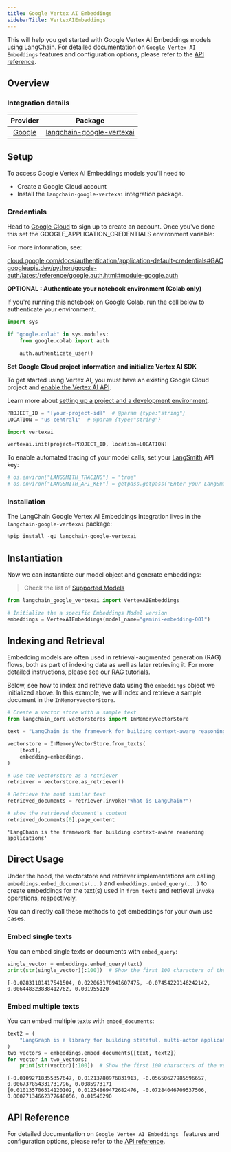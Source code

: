 ```yaml
---
title: Google Vertex AI Embeddings
sidebarTitle: VertexAIEmbeddings
---
```


This will help you get started with Google Vertex AI Embeddings models using LangChain. For detailed documentation on `Google Vertex AI Embeddings` features and configuration options, please refer to the [API reference](https://python.langchain.com/api_reference/google_vertexai/embeddings/langchain_google_vertexai.embeddings.VertexAIEmbeddings.html).

## Overview

### Integration details

| Provider | Package |
|:--------:|:-------:|
| [Google](https://python.langchain.com/docs/integrations/providers/google/) | [langchain-google-vertexai](https://python.langchain.com/api_reference/google_vertexai/embeddings/langchain_google_vertexai.embeddings.VertexAIEmbeddings.html) |

## Setup

To access Google Vertex AI Embeddings models you'll need to

- Create a Google Cloud account
- Install the `langchain-google-vertexai` integration package.

### Credentials

Head to [Google Cloud](https://cloud.google.com/free/) to sign up to create an account. Once you've done this set the GOOGLE_APPLICATION_CREDENTIALS environment variable:

For more information, see:

[cloud.google.com/docs/authentication/application-default-credentials#GAC](https://cloud.google.com/docs/authentication/application-default-credentials#GAC)
[googleapis.dev/python/google-auth/latest/reference/google.auth.html#module-google.auth](https://googleapis.dev/python/google-auth/latest/reference/google.auth.html#module-google.auth)

**OPTIONAL : Authenticate your notebook environment (Colab only)**

If you're running this notebook on Google Colab, run the cell below to authenticate your environment.

```python
import sys

if "google.colab" in sys.modules:
    from google.colab import auth

    auth.authenticate_user()
```

**Set Google Cloud project information and initialize Vertex AI SDK**

To get started using Vertex AI, you must have an existing Google Cloud project and [enable the Vertex AI API](https://console.cloud.google.com/flows/enableapi?apiid=aiplatform.googleapis.com).

Learn more about [setting up a project and a development environment](https://cloud.google.com/vertex-ai/docs/start/cloud-environment).

```python
PROJECT_ID = "[your-project-id]"  # @param {type:"string"}
LOCATION = "us-central1"  # @param {type:"string"}

import vertexai

vertexai.init(project=PROJECT_ID, location=LOCATION)
```

To enable automated tracing of your model calls, set your [LangSmith](https://docs.smith.langchain.com/) API key:

```python
# os.environ["LANGSMITH_TRACING"] = "true"
# os.environ["LANGSMITH_API_KEY"] = getpass.getpass("Enter your LangSmith API key: ")
```

### Installation

The LangChain Google Vertex AI Embeddings integration lives in the `langchain-google-vertexai` package:

```python
%pip install -qU langchain-google-vertexai
```

## Instantiation

Now we can instantiate our model object and generate embeddings:
>Check the list of [Supported Models](https://cloud.google.com/vertex-ai/generative-ai/docs/embeddings/get-text-embeddings#supported-models)

```python
from langchain_google_vertexai import VertexAIEmbeddings

# Initialize the a specific Embeddings Model version
embeddings = VertexAIEmbeddings(model_name="gemini-embedding-001")
```

## Indexing and Retrieval

Embedding models are often used in retrieval-augmented generation (RAG) flows, both as part of indexing data as well as later retrieving it. For more detailed instructions, please see our [RAG tutorials](/oss/python/langchain/rag).

Below, see how to index and retrieve data using the `embeddings` object we initialized above. In this example, we will index and retrieve a sample document in the `InMemoryVectorStore`.

```python
# Create a vector store with a sample text
from langchain_core.vectorstores import InMemoryVectorStore

text = "LangChain is the framework for building context-aware reasoning applications"

vectorstore = InMemoryVectorStore.from_texts(
    [text],
    embedding=embeddings,
)

# Use the vectorstore as a retriever
retriever = vectorstore.as_retriever()

# Retrieve the most similar text
retrieved_documents = retriever.invoke("What is LangChain?")

# show the retrieved document's content
retrieved_documents[0].page_content
```

```output
'LangChain is the framework for building context-aware reasoning applications'
```

## Direct Usage

Under the hood, the vectorstore and retriever implementations are calling `embeddings.embed_documents(...)` and `embeddings.embed_query(...)` to create embeddings for the text(s) used in `from_texts` and retrieval `invoke` operations, respectively.

You can directly call these methods to get embeddings for your own use cases.

### Embed single texts

You can embed single texts or documents with `embed_query`:

```python
single_vector = embeddings.embed_query(text)
print(str(single_vector)[:100])  # Show the first 100 characters of the vector
```

```output
[-0.02831101417541504, 0.022063178941607475, -0.07454229146242142, 0.006448323838412762, 0.001955120
```

### Embed multiple texts

You can embed multiple texts with `embed_documents`:

```python
text2 = (
    "LangGraph is a library for building stateful, multi-actor applications with LLMs"
)
two_vectors = embeddings.embed_documents([text, text2])
for vector in two_vectors:
    print(str(vector)[:100])  # Show the first 100 characters of the vector
```

```output
[-0.01092718355357647, 0.01213780976831913, -0.05650627985596657, 0.006737854331731796, 0.0085973171
[0.010135706514120102, 0.01234869472682476, -0.07284046709537506, 0.00027134662377648056, 0.01546290
```

## API Reference

For detailed documentation on `Google Vertex AI Embeddings
` features and configuration options, please refer to the [API reference](https://python.langchain.com/api_reference/google_vertexai/embeddings/langchain_google_vertexai.embeddings.VertexAIEmbeddings.html).
